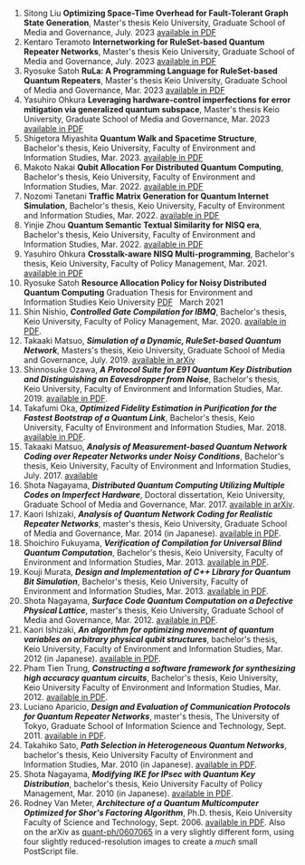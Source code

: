 1.  Sitong Liu
    **Optimizing Space-Time Overhead for Fault-Tolerant Graph State Generation**,
    Master's thesis Keio University, Graduate School of Media and Governance, July. 2023
    [available in PDF](publications/sitong_master_thesis.pdf)
1.  Kentaro Teramoto
    **Internetworking for RuleSet-based Quantum Repeater Networks**,
    Master's thesis Keio University, Graduate School of Media and Governance, July. 2023
    [available in PDF](publications/zigen-master-thesis.pdf)
1.  Ryosuke Satoh
    **RuLa: A Programming Language for RuleSet-based Quantum Repeaters**,
    Master's thesis Keio University, Graduate School of Media and Governance, Mar. 2023
    [available in PDF](publications/cocori_mthesis.pdf)
1.  Yasuhiro Ohkura
    **Leveraging hardware-control imperfections for error mitigation via generalized quantum subspace**,
    Master's thesis Keio University, Graduate School of Media and Governance, Mar. 2023
    [available in PDF](publications/rum-masters-thesis-final-2303.pdf)
1.  Shigetora Miyashita
    **Quantum Walk and Spacetime Structure**,
    Bachelor's thesis, Keio University, Faculty of Environment and Information Studies, Mar. 2023.
    [available in PDF](publications/shingy-thesis.pdf)
1.  Makoto Nakai
    **Qubit Allocation For Distributed Quantum Computing**,
    Bachelor's thesis, Keio University, Faculty of Environment and Information Studies, Mar. 2022.
    [available in PDF](publications/dave_bthesis.pdf)
1.  Nozomi Tanetani
    **Traffic Matrix Generation for Quantum Internet Simulation**,
    Bachelor's thesis, Keio University, Faculty of Environment and Information Studies, Mar. 2022.
    [available in PDF](publications/thesis21-zomi.pdf)
1.  Yinjie Zhou
    **Quantum Semantic Textual Similarity for NISQ era**,
    Bachelor's thesis, Keio University, Faculty of Environment and Information Studies, Mar. 2022.
    [available in PDF](publications/syu_bthesis.pdf)
1.  Yasuhiro Ohkura
    **Crosstalk-aware NISQ Multi-programming**,
    Bachelor's thesis, Keio University, Faculty of Policy Management, Mar. 2021.
    [available in PDF](publications/rum_bthesis.pdf)
1.  Ryosuke Satoh
    **Resource Allocation Policy for Noisy Distributed Quantum Computing**
    Graduation Thesis for Environment and Information Studies Keio University [PDF](publications/cocori_GP_final_compressed.pdf)   March 2021
1.  Shin Nishio,
    **_Controlled Gate Compilation for IBMQ_**,
    Bachelor's thesis, Keio University, Faculty of Policy Management, Mar. 2020.
    [available in PDF](publications/parton_bthesis.pdf).
1.  Takaaki Matsuo,
    **_Simulation of a Dynamic, RuleSet-based Quantum Network_**,
    Masters's thesis, Keio University, Graduate School of Media and Governance, July. 2019.
    [available in arXiv](https://arxiv.org/pdf/1908.10758.pdf)
1.  Shinnosuke Ozawa,
    **_A Protocol Suite for E91 Quantum Key Distribution and Distinguishing an Eavesdropper from Noise_**,
    Bachelor's thesis, Keio University, Faculty of Environment and Information Studies, Mar. 2019.
    [available in PDF](publications/chanou_bthesis.pdf).
1.  Takafumi Oka,
    **_Optimized Fidelity Estimation in Purification for the Fastest Bootstrap of a Quantum Link_**,
    Bachelor's thesis, Keio University, Faculty of Environment and Information Studies, Mar. 2018.
    [available in PDF](publications/takafumi_bachelors_thesis.pdf).
1.  Takaaki Matsuo,
    **_Analysis of Measurement-based Quantum Network Coding over Repeater Networks under Noisy Conditions_**,
    Bachelor's thesis, Keio University, Faculty of Environment and Information Studies, July. 2017.
    [available](publications/thesis_kaaki_20170719.pdf)
1.  Shota Nagayama,
    **_Distributed Quantum Computing Utilizing Multiple Codes on Imperfect Hardware_**,
    Doctoral dissertation, Keio University, Graduate School of Media and Governance, Mar. 2017.
    [available in arXiv](https://arxiv.org/abs/1704.02620).
1.  Kaori Ishizaki,
    **_Analysis of Quantum Network Coding for Realistic Repeater Networks_**,
    master's thesis, Keio University, Graduate School of Media and Governance, Mar. 2014 (in Japanese).
    [available in PDF](publications/kaori_mthesis.pdf).
1.  Shoichiro Fukuyama,
    **_Verification of Compilation for Universal Blind Quantum Computation_**,
    Bachelor's thesis, Keio University, Faculty of Environment and Information Studies, Mar. 2013.
    [available in PDF](publications/fukuyama_bthesis.pdf).
1.  Kouji Murata,
    **_Design and Implementation of C++ Library for Quantum Bit Simulation_**,
    Bachelor's thesis, Keio University, Faculty of Environment and Information Studies, Mar. 2013.
    [available in PDF](publications/malt_bthesis.pdf).
1.  Shota Nagayama,
    **_Surface Code Quantum Computation on a Defective Physical Lattice_**,
    master's thesis, Keio University, Graduate School of Media and Governance, Mar. 2012.
    [available in PDF](publications/nagayama_m-thesis.pdf).
1.  Kaori Ishizaki,
    **_An algorithm for optimizing movement of quantum variables on arbitrary physical qubit structures_**,
    bachelor's thesis, Keio University, Faculty of Environment and Information Studies, Mar. 2012 (in Japanese).
    [available in PDF](publications/kaori_bthesis.pdf).
1.  Pham Tien Trung,
    **_Constructing a software framework for synthesizing high accuracy quantum circuits_**,
    Bachelor's thesis, Keio University, Keio University Faculty of Environment and Information Studies, Mar. 2012.
    [available in PDF](publications/pham_bthesis.pdf).
1.  Luciano Aparicio,
    **_Design and Evaluation of Communication Protocols for Quantum Repeater Networks_**,
    master's thesis, The University of Tokyo, Graduate School of Information Science and Technology, Sept. 2011.
    [available in PDF](publications/Aparicio-master-thesis.pdf).
1.  Takahiko Sato,
    **_Path Selection in Heterogeneous Quantum Networks_**,
    bachelor's thesis, Keio University Faculty of Environment and Information Studies, Mar. 2010 (in Japanese).
    [available in PDF](publications/satoh-bachelor-thesis.pdf).
1.  Shota Nagayama,
    **_Modifying IKE for IPsec with Quantum Key Distribution_**,
    bachelor's thesis, Keio University Faculty of Policy Management, Mar. 2010 (in Japanese).
    [available in PDF](publications/nagayama_b-thesis.pdf).
1.  Rodney Van Meter,
    **_Architecture of a Quantum Multicomputer Optimized for Shor's Factoring Algorithm_**,
    Ph.D. thesis, Keio University Faculty of Science and Technology, Sept. 2006.
    [available in PDF](publications/van-meter-thesis-final-a4.pdf). Also on the arXiv as [quant-ph/0607065](http://arxiv.org/abs/quant-ph/0607065) in a very slightly different form, using four slightly reduced-resolution images to create a _much_ small PostScript file.
